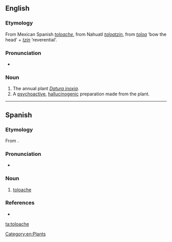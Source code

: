 ==English==

===Etymology===
From Mexican Spanish ''[[#Spanish|toloache]]'', from Nahuatl ''[[toloatzin]]'', from ''[[toloa]]'' ‘bow the head’ + ''[[tzin]]'' ‘reverential’.

===Pronunciation===
* {{IPA|/tɒlˈwætʃi/|lang=en}}

===Noun===
{{en-noun|-}}

# The annual plant ''[[Datura inoxia]]''.
# A [[psychoactive]], [[hallucinogenic]] preparation made from the plant.

[[Category:en:Plants]]

----

==Spanish==

===Etymology===
From {{etyl|nci|es}} {{term|toloatzin|lang=nci}}.

===Pronunciation===
* {{IPA|/to.loˈa.tʃe/|/toˈloa̯.tʃe/|lang=es}}

===Noun===
{{es-noun|m|-}}

# [[#English|toloache]]

===References===
* {{R:DRAE 2001}}

[[ta:toloache]]